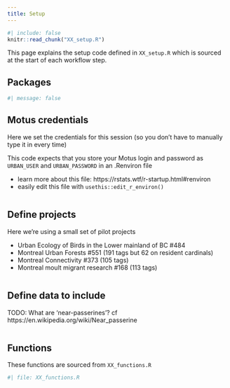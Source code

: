 ```yaml
---
title: Setup
---
```


```r
#| include: false
knitr::read_chunk("XX_setup.R")
```

This page explains the setup code defined in `XX_setup.R` which is sourced 
at the start of each workflow step.

## Packages

```r
#| message: false
```

## Motus credentials 

Here we set the credentials for this session 
(so you don't have to manually type it in every time)
 
This code expects that you store your Motus login and password as 
`URBAN_USER` and `URBAN_PASSWORD` in an .Renviron file

- learn more about this file: https://rstats.wtf/r-startup.html#renviron
- easily edit this file with `usethis::edit_r_environ()`

```r
```

## Define projects 

Here we're using a small set of pilot projects

- Urban Ecology of Birds in the Lower mainland of BC #484
- Montreal Urban Forests #551 (191 tags but 62 on resident cardinals)
- Montreal Connectivity #373 (105 tags)
- Montreal moult migrant research #168 (113 tags)

```r
```

## Define data to include

TODO: What are 'near-passerines'? cf https://en.wikipedia.org/wiki/Near_passerine

```r
```

## Functions
These functions are sourced from `XX_functions.R`
```r
#| file: XX_functions.R
```

